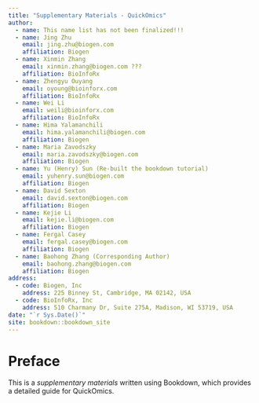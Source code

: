 ```yaml
--- 
title: "Supplementary Materials - QuickOmics"
author:
  - name: This name list has not been finalized!!!
  - name: Jing Zhu
    email: jing.zhu@biogen.com
    affiliation: Biogen
  - name: Xinmin Zhang
    email: xinmin.zhang@biogen.com ???
    affiliation: BioInfoRx
  - name: Zhengyu Ouyang
    email: oyoung@bioinforx.com
    affiliation: BioInfoRx
  - name: Wei Li
    email: weili@bioinforx.com
    affiliation: BioInfoRx
  - name: Hima Yalamanchili
    email: hima.yalamanchili@biogen.com
    affiliation: Biogen
  - name: Maria Zavodszky
    email: maria.zavodszky@biogen.com
    affiliation: Biogen
  - name: Yu (Henry) Sun (Re-built the bookdown tutorial)
    email: yuhenry.sun@biogen.com
    affiliation: Biogen
  - name: David Sexton
    email: david.sexton@biogen.com
    affiliation: Biogen
  - name: Kejie Li
    email: kejie.li@biogen.com
    affiliation: Biogen
  - name: Fergal Casey
    email: fergal.casey@biogen.com
    affiliation: Biogen
  - name: Baohong Zhang (Corresponding Author)
    email: baohong.zhang@biogen.com
    affiliation: Biogen
address:
  - code: Biogen, Inc
    address: 225 Binney St, Cambridge, MA 02142, USA
  - code: BioInfoRx, Inc
    address: 510 Charmany Dr, Suite 275A, Madison, WI 53719, USA
date: "`r Sys.Date()`"
site: bookdown::bookdown_site
---
```


# Preface
This is a *supplementary materials* written using Bookdown, which provides a detailed guide for QuickOmics.
